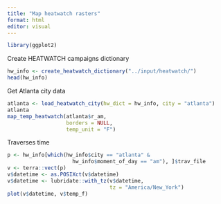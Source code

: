 ```yaml
---
title: "Map heatwatch rasters"
format: html
editor: visual
---
```


```r
library(ggplot2)
```

Create HEATWATCH campaigns dictionary

```r
hw_info <- create_heatwatch_dictionary("../input/heatwatch/")
head(hw_info)
```

Get Atlanta city data

```r
atlanta <- load_heatwatch_city(hw_dict = hw_info, city = "atlanta")
atlanta
map_temp_heatwatch(atlanta$r_am,
                   borders = NULL,
                   temp_unit = "F")
```

Traverses time

```r
p <- hw_info[which(hw_info$city == "atlanta" &
                     hw_info$moment_of_day == "am"), ]$trav_file
v <- terra::vect(p)
v$datetime <- as.POSIXct(v$datetime)
v$datetime <- lubridate::with_tz(v$datetime,
                                 tz = "America/New_York")
plot(v$datetime, v$temp_f)
```
